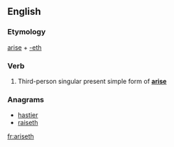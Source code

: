 ==English==

===Etymology===
[[arise]] + [[-eth]]

===Verb===
{{en-verb form}}

# {{context|archaic|lang=en}} Third-person singular present simple form of '''[[arise]]'''

===Anagrams===
* [[hastier#English|hastier]]
* [[raiseth#English|raiseth]]

[[fr:ariseth]]